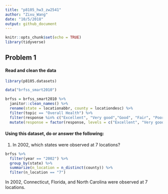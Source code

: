 ```yaml
---
title: "p8105_hw3_zw2541"
author: "Zixu_Wang"
date: "10/5/2018"
output: github_document
---
```


```r
knitr::opts_chunk$set(echo = TRUE)
library(tidyverse)
```

## Problem 1

#### Read and clean the data
```r
library(p8105.datasets)

data("brfss_smart2010")

brfss = brfss_smart2010 %>% 
  janitor::clean_names() %>% 
  rename(state = locationabbr, county = locationdesc) %>% 
  filter(topic == "Overall Health") %>% 
  filter(response %in% c("Excellent", "Very good","Good", "Fair", "Poor")) %>% 
  mutate(response = factor(response, levels = c("Excellent", "Very good","Good", "Fair", "Poor")))
```

#### Using this dataset, do or answer the following:

(1) In 2002, which states were observed at 7 locations?
```r
brfss %>% 
  filter(year == "2002") %>% 
  group_by(state) %>% 
  summarize(n_location = n_distinct(county)) %>% 
  filter(n_location == "7")
```

In 2002, Connecticut, Florida, and North Carolina were observed at 7 locations.
